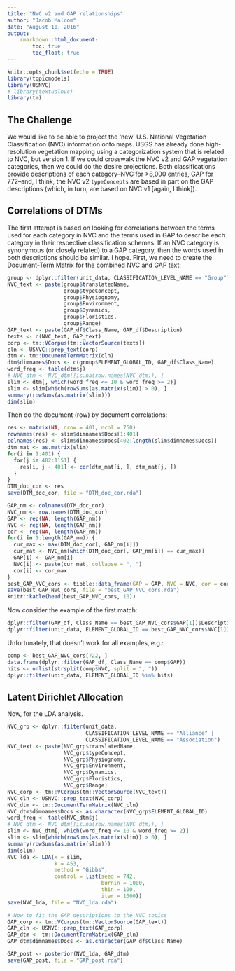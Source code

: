 ```yaml
---
title: "NVC v2 and GAP relationships"
author: "Jacob Malcom"
date: "August 10, 2016"
output:
    rmarkdown::html_document:
        toc: true
        toc_float: true
---
```


```r
knitr::opts_chunk$set(echo = TRUE)
library(topicmodels)
library(USNVC)
# library(textualnvc)
library(tm)
```

## The Challenge

We would like to be able to project the 'new' U.S. National Vegetation Classification (NVC) information onto maps. USGS has already done high-resolution vegetation mapping using a categorization system that is related to NVC, but version 1. If we could crosswalk the NVC v2 and GAP vegetation categories, then we could do the desire projections. Both classifications provide descriptions of each category--NVC for >8,000 entries, GAP for 772--and, I think, the NVC v2 `typeConcepts` are based in part on the GAP descriptions (which, in turn, are based on NVC v1 [again, I think]).

## Correlations of DTMs

The first attempt is based on looking for correlations between the terms used for each category in NVC and the terms used in GAP to describe each category in their respective classification schemes. If an NVC category is synonymous (or closely related) to a GAP category, then the words used in both descriptions should be similar. I hope. First, we need to create the Document-Term Matrix for the combined NVC and GAP text:

```r
group <- dplyr::filter(unit_data, CLASSIFICATION_LEVEL_NAME == "Group") 
NVC_text <- paste(group$translatedName,
                  group$typeConcept, 
                  group$Physiognomy,
                  group$Environment,
                  group$Dynamics,
                  group$Floristics,
                  group$Range)
GAP_text <- paste(GAP_df$Class_Name, GAP_df$Description)
texts <- c(NVC_text, GAP_text)
corp <- tm::VCorpus(tm::VectorSource(texts))
cln <- USNVC::prep_text(corp)
dtm <- tm::DocumentTermMatrix(cln)
dtm$dimnames$Docs <- c(group$ELEMENT_GLOBAL_ID, GAP_df$Class_Name)
word_freq <- table(dtm$j)
# NVC_dtm <- NVC_dtm[!is.na(row.names(NVC_dtm)), ]
slim <- dtm[, which(word_freq <= 10 & word_freq >= 2)]
slim <- slim[which(rowSums(as.matrix(slim)) > 0), ]
summary(rowSums(as.matrix(slim)))
dim(slim)
```

Then do the document (row) by document correlations:

```r
res <- matrix(NA, nrow = 401, ncol = 750)
rownames(res) <- slim$dimnames$Docs[1:401]
colnames(res) <- slim$dimnames$Docs[402:length(slim$dimnames$Docs)]
dtm_mat <- as.matrix(slim)
for(i in 1:401) {
  for(j in 402:1151) {
    res[i, j - 401] <- cor(dtm_mat[i, ], dtm_mat[j, ])
  }
}
DTM_doc_cor <- res
save(DTM_doc_cor, file = "DTM_doc_cor.rda")

GAP_nm <- colnames(DTM_doc_cor)
NVC_nm <- row.names(DTM_doc_cor)
GAP <- rep(NA, length(GAP_nm))
NVC <- rep(NA, length(GAP_nm))
cor <- rep(NA, length(GAP_nm))
for(i in 1:length(GAP_nm)) {
  cur_max <- max(DTM_doc_cor[, GAP_nm[i]])
  cur_mat <- NVC_nm[which(DTM_doc_cor[, GAP_nm[i]] == cur_max)]
  GAP[i] <- GAP_nm[i]
  NVC[i] <- paste(cur_mat, collapse = ", ")
  cor[i] <- cur_max
}
best_GAP_NVC_cors <- tibble::data_frame(GAP = GAP, NVC = NVC, cor = cor)
save(best_GAP_NVC_cors, file = "best_GAP_NVC_cors.rda")
knitr::kable(head(best_GAP_NVC_cors, 10))
```

Now consider the example of the first match:

```r
dplyr::filter(GAP_df, Class_Name == best_GAP_NVC_cors$GAP[1])$Description
dplyr::filter(unit_data, ELEMENT_GLOBAL_ID == best_GAP_NVC_cors$NVC[1])$typeConcept
```

Unfortunately, that doesn't work for all examples, e.g.:

```r
comp <- best_GAP_NVC_cors[722, ]
data.frame(dplyr::filter(GAP_df, Class_Name == comp$GAP))
hits <- unlist(strsplit(comp$NVC, split = ", "))
dplyr::filter(unit_data, ELEMENT_GLOBAL_ID %in% hits)

```

## Latent Dirichlet Allocation

Now, for the LDA analysis.

```r
NVC_grp <- dplyr::filter(unit_data, 
                         CLASSIFICATION_LEVEL_NAME == "Alliance" |
                         CLASSIFICATION_LEVEL_NAME == "Association")
NVC_text <- paste(NVC_grp$translatedName,
                  NVC_grp$typeConcept, 
                  NVC_grp$Physiognomy,
                  NVC_grp$Environment,
                  NVC_grp$Dynamics,
                  NVC_grp$Floristics,
                  NVC_grp$Range)
NVC_corp <- tm::VCorpus(tm::VectorSource(NVC_text))
NVC_cln <- USNVC::prep_text(NVC_corp)
NVC_dtm <- tm::DocumentTermMatrix(NVC_cln)
NVC_dtm$dimnames$Docs <- as.character(NVC_grp$ELEMENT_GLOBAL_ID)
word_freq <- table(NVC_dtm$j)
# NVC_dtm <- NVC_dtm[!is.na(row.names(NVC_dtm)), ]
slim <- NVC_dtm[, which(word_freq <= 10 & word_freq >= 2)]
slim <- slim[which(rowSums(as.matrix(slim)) > 0), ]
summary(rowSums(as.matrix(slim)))
dim(slim)
NVC_lda <- LDA(x = slim,
               k = 453,
               method = "Gibbs",
               control = list(seed = 742,
                              burnin = 1000,
                              thin = 100,
                              iter = 1000))
save(NVC_lda, file = "NVC_lda.rda")

# Now to fit the GAP descriptions to the NVC topics
GAP_corp <- tm::VCorpus(tm::VectorSource(GAP_text))
GAP_cln <- USNVC::prep_text(GAP_corp)
GAP_dtm <- tm::DocumentTermMatrix(GAP_cln)
GAP_dtm$dimnames$Docs <- as.character(GAP_df$Class_Name)

GAP_post <- posterior(NVC_lda, GAP_dtm)
save(GAP_post, file = "GAP_post.rda")
```

